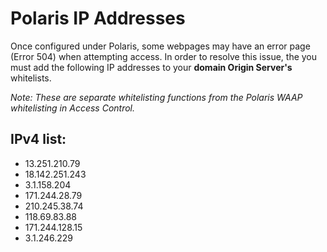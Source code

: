 # Polaris IP Addresses

Once configured under Polaris, some webpages may have an error page (Error 504) when
attempting access. In order to resolve this issue, the you must add the following IP addresses to
your **domain Origin Server's** whitelists.

*Note: These are separate whitelisting functions from the Polaris WAAP whitelisting in Access Control.*

## IPv4 list:
- 13.251.210.79
- 18.142.251.243
- 3.1.158.204
- 171.244.28.79
- 210.245.38.74
- 118.69.83.88
- 171.244.128.15
- 3.1.246.229
